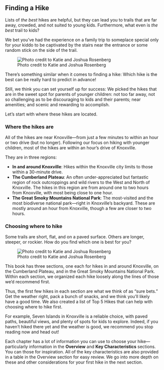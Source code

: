 ## Finding a Hike

Lists of *the best* hikes are helpful, but they can lead you to trails that are far away, crowded, and not suited to young kids. Furthermore, what even is *the best* trail to kids?

We bet you've had the experience on a family trip to someplace special only for your kiddo to be captivated by the stairs near the entrance or some random stick on the side of the trail.

![Photo credit to Katie and Joshua Rosenberg](img/kids-swamp.jpg)

There's something similar when it comes to finding a hike: Which hike is the best can be really hard to predict in advance!

Still, we think you can set yourself up for success: We picked the hikes that are in the sweet spot for parents of younger children: not too far away, not so challenging as to be discouraging to kids and their parents; near amenities; and scenic and rewarding to accomplish.

Let's start with where these hikes are located.

### Where the hikes are

All of the hikes are near Knoxville---from just a few minutes to within an hour or two drive (but no longer). Following our focus on hiking with younger children, most of the hikes are within an hour’s drive of Knoxville.

They are in three regions:

-   **In and around Knoxville**: Hikes within the Knoxville city limits to those within a 30-minute drive.
-   **The Cumberland Plateau**: An often under-appreciated but fantastic region of rock outcroppings and wild rivers to the West and North of Knoxville. The hikes in this region are from around one to two hours from Knoxville, with most being close to one hour.
-   **The Great Smoky Mountains National Park**: The most-visited and the most biodiverse national park—right in Knoxville’s backyard. These are mostly around an hour from Knoxville, though a few are closer to two hours.

### Choosing where to hike

Some trails are short, flat, and on a paved surface. Others are longer, steeper, or rockier. How do you find which one is best for you?

![Photo credit to Katie and Joshua Rosenberg](img/rocky-trail.jpg)

This book has three sections, one each for hikes in and around Knoxville, on the Cumberland Plateau, and in the Great Smoky Mountains National Park. Within each section, we organized each hike loosely along the lines of those we’d recommend first.

Thus, the first few hikes in each section are what we think of as "sure bets." Get the weather right, pack a bunch of snacks, and we think you’ll likely have a good time. We also created a list of Top 5 Hikes that can help with choosing where to hike first.

For example, Seven Islands in Knoxville is a reliable choice, with paved paths, beautiful views, and plenty of spots for kids to explore. Indeed, if you haven't hiked there yet and the weather is good, we recommend you stop reading now and head out!

Each chapter has a lot of information you can use to choose your hike---particularly information in the **Overview** and **Key Characteristics** sections. You can those for inspiration. All of the key characteristics are also provided in a table in the Overview section for easy review. We go into more depth on these and other considerations for your first hike in the next section.
